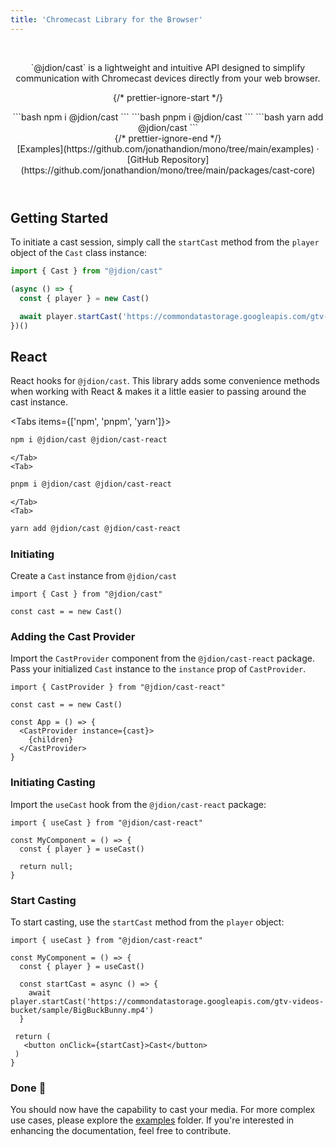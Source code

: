 ```yaml
---
title: 'Chromecast Library for the Browser'
---
```



<br/>

<div className="max-w-2xl m-auto"> 

<Header/>

<p className="my-8">`@jdion/cast` is a lightweight and intuitive API designed to simplify communication with Chromecast devices directly from your web browser.</p>

<CastPlayer />

{/* prettier-ignore-start */}
<div className="max-w-xs mx-auto m-8 text-center install">
  <Tabs items={['npm', 'pnpm', 'yarn']}>
    <Tab>
```bash
npm i @jdion/cast
```
    </Tab>
    <Tab>
```bash
pnpm i @jdion/cast
```
    </Tab>
    <Tab>
```bash
yarn add @jdion/cast
```
    </Tab>
  </Tabs>
</div>
{/* prettier-ignore-end */}

<div className="mb-20 text-center">
  [Examples](https://github.com/jonathandion/mono/tree/main/examples) ·
  [GitHub Repository](https://github.com/jonathandion/mono/tree/main/packages/cast-core)
</div>
</div>

## Getting Started

To initiate a cast session, simply call the `startCast` method from the `player` object of the `Cast` class instance:

```ts
import { Cast } from "@jdion/cast"

(async () => {
  const { player } = new Cast()

  await player.startCast('https://commondatastorage.googleapis.com/gtv-videos-bucket/sample/BigBuckBunny.mp4')
})()
````

## React

React hooks for `@jdion/cast`. This library adds some convenience methods when working with React & makes it a little easier to passing around the cast instance.

<Tabs items={['npm', 'pnpm', 'yarn']}>
    <Tab>
```bash
npm i @jdion/cast @jdion/cast-react
```
    </Tab>
    <Tab>
```bash
pnpm i @jdion/cast @jdion/cast-react
```
    </Tab>
    <Tab>
```bash
yarn add @jdion/cast @jdion/cast-react
```
</Tab>
</Tabs>

<Steps>

### Initiating

Create a `Cast` instance from `@jdion/cast`

```tsx
import { Cast } from "@jdion/cast"

const cast = = new Cast()
```

### Adding the Cast Provider

Import the `CastProvider` component from the `@jdion/cast-react` package. Pass your initialized `Cast` instance to the `instance` prop of `CastProvider`.

```tsx {6-8}
import { CastProvider } from "@jdion/cast-react"

const cast = = new Cast()

const App = () => {
  <CastProvider instance={cast}>
    {children}
  </CastProvider>
}
```
 
### Initiating Casting

Import the `useCast` hook from the `@jdion/cast-react` package:
 
```tsx {4}
import { useCast } from "@jdion/cast-react"

const MyComponent = () => {
  const { player } = useCast()

  return null;
}
```

### Start Casting

To start casting, use the `startCast` method from the `player` object:

```tsx {7}
import { useCast } from "@jdion/cast-react"

const MyComponent = () => {
  const { player } = useCast()

  const startCast = async () => {
    await player.startCast('https://commondatastorage.googleapis.com/gtv-videos-bucket/sample/BigBuckBunny.mp4')
  }

 return (
   <button onClick={startCast}>Cast</button>
 )
}
```

### Done 🎉

You should now have the capability to cast your media. For more complex use cases, please explore the [examples](https://github.com/jonathandion/mono/tree/main/examples) folder. If you're interested in enhancing the documentation, feel free to contribute.

</Steps>
